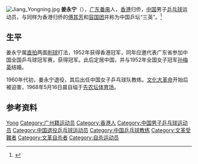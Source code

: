 {{noteTA|G1=Table Tennis}}
[[File:Jiang_Yongning.jpg|right]]
'''姜永宁'''（{{bd|1927年||1968年|5月16日|J姜}}），[[广东省|广东]][[番禺市|番禺]]人，[[香港|香港]]归侨，[[中华人民共和国|中国]]男子[[乒乓球|乒乓球]]运动员，与同样为香港归侨的[[傅其芳|傅其芳]]和[[容国团|容国团]]并称为中国乒坛“三英”。<ref>{{Cite web|title=第一代乒球国手姜永宁的先农坛之劫：难忍屈辱惨死_综合体育_NIKE新浪竞技风暴_新浪网|url=http://sports.sina.com.cn/o/2007-12-05/11023338714.shtml|accessdate=2019-08-05|work=sports.sina.com.cn|archive-date=2019-08-05|archive-url=https://web.archive.org/web/20190805025025/http://sports.sina.com.cn/o/2007-12-05/11023338714.shtml|dead-url=no}}</ref>

== 生平 ==
姜永宁属[[直拍|直拍]]两面[[削球|削球]]打法，1952年获得香港冠军，同年应邀代表广东省参加中国全国乒乓球冠军赛，获得冠军。此后定居中国，并与1952年全国女子冠军[[孙梅英|孙梅英]]结婚。

1960年代初，姜永宁退役，其后出任中国女子乒乓球队教练。[[文化大革命|文化大革命]]开始后被迫害，1968年5月16日晨自缢于[[先农坛体育场|先农坛体育场]]。

== 参考资料 ==
{{reflist}}

{{中国乒乓球}}
{{全国乒乓球锦标赛男子单打冠军}}
{{建国40年以来80名杰出教练员、运动员}}

{{Authority control}}
{{DEFAULTSORT:Jiang姜}}
[[Category:姜姓|Yong]]
[[Category:广州籍运动员|Category:广州籍运动员]]
[[Category:香港人|Category:香港人]]
[[Category:中国男子乒乓球运动员|Category:中国男子乒乓球运动员]]
[[Category:中国退役乒乓球运动员|Category:中国退役乒乓球运动员]]
[[Category:中国乒乓球教练|Category:中国乒乓球教练]]
[[Category:文革受難者|Category:文革受難者]]
[[Category:文革自杀者|Category:文革自杀者]]
[[Category:自杀运动员|Category:自杀运动员]]